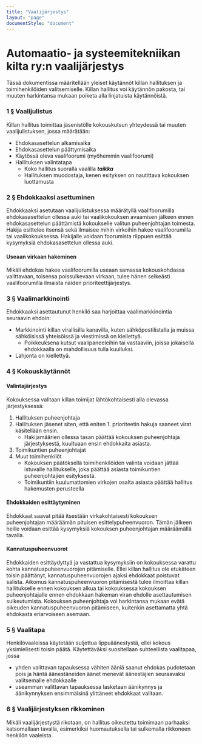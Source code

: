 ```yaml
---
title: "Vaalijärjestys"
layout: "page"
documentStyle: "document"
---
```


# Automaatio- ja systeemitekniikan kilta ry:n vaalijärjestys

Tässä dokumentissa määritellään yleiset käytännöt killan hallituksen ja toimihenkilöiden
valitsemiselle. Killan hallitus voi käytännön pakosta, tai muuten harkintansa mukaan poiketa alla
linjatuista käytännöistä.

### 1 § Vaalijulistus

Killan hallitus toimittaa jäsenistölle kokouskutsun yhteydessä tai muuten vaalijulistuksen, jossa
määrätään:
- Ehdokasasettelun alkamisaika
- Ehdokasasettelun päättymisaika
- Käytössä oleva vaalifoorumi (myöhemmin vaalifoorumi)
- Hallituksen valintatapa 
    - Koko hallitus suoralla vaalilla ***taikka***
    - Hallituksen muodostaja, kenen esityksen on nautittava kokouksen luottamusta


### 2 § Ehdokkaaksi asettuminen

Ehdokkaaksi asetutaan vaalijulistuksessa määrätyllä vaalifoorumilla ehdokasasettelun ollessa auki tai
vaalikokouksen avaamisen jälkeen ennen ehdokasasettelun päättämistä kokoukselle valitun
puheenjohtajan toimesta. Hakija esittelee itsensä sekä ilmaisee mihin virkoihin hakee vaalifoorumilla
tai vaalikokouksessa. Hakijalle voidaan foorumista riippuen esittää kysymyksiä ehdokasasettelun
ollessa auki.

#### Useaan virkaan hakeminen

Mikäli ehdokas hakee vaalifoorumilla useaan samassa kokouskohdassa valittavaan, toisensa
poissulkevaan virkaan, tulee hänen selkeästi vaalifoorumilla ilmaista näiden prioriteettijärjestys.

### 3 § Vaalimarkkinointi

Ehdokkaaksi asettautunut henkilö saa harjoittaa vaalimarkkinointia seuraavin ehdoin:
- Markkinointi killan virallisilla kanavilla, kuten sähköpostilistalla ja muissa sähköisissä yhteisöissä ja viestimissä on kiellettyä.
    - Poikkeuksena kutsut vaalipaneeleihin tai vastaaviin, joissa jokaisella ehdokkaalla on mahdollisuus tulla kuulluksi.
- Lahjonta on kiellettyä.

### 4 § Kokouskäytännöt

#### Valintajärjestys

Kokouksessa valitaan killan toimijat lähtökohtaisesti alla olevassa järjestyksessä:
1. Hallituksen puheenjohtaja
2. Hallituksen jäsenet siten, että eniten 1. prioriteetin hakuja saaneet virat käsitellään ensin.
    - Hakijamäärien ollessa tasan päättää kokouksen puheenjohtaja järjestyksestä, kuultuaan ensin ehdokkaita asiasta.
3. Toimikuntien puheenjohtajat
4. Muut toimihenkilöt
    - Kokouksen päätöksellä toimihenkilöiden valinta voidaan jättää istuvalle hallitukselle, joka päättää asiasta toimikuntien puheenjohtajien esityksestä.
    - Toimikuntiin kuulumattomien virkojen osalta asiasta päättää hallitus hakemusten perusteella

#### Ehdokkaiden esittäytyminen

Ehdokkaat saavat pitää itsestään virkakohtaisesti kokouksen puheenjohtajan määräämän pituisen
esittelypuheenvuoron. Tämän jälkeen heille voidaan esittää kysymyksiä kokouksen puheenjohtajan
määräämällä tavalla.

#### Kannatuspuheenvuorot

Ehdokkaiden esittäydyttyä ja vastattua kysymyksiin on kokouksessa varattu kohta
kannatuspuheenvuorojen pitämiselle. Ellei killan hallitus ole etukäteen toisin päättänyt,
kannatuspuheenvuorojen ajaksi ehdokkaat poistuvat salista. Aikomus kannatuspuheenvuoron
pitämisestä tulee ilmoittaa killan hallitukselle ennen kokouksen alkua tai kokouksessa kokouksen
puheenjohtajalle ennen ehdokkaan hakeman viran ehdolle asettautumisen sulkeutumista. Kokouksen
puheenjohtaja voi harkintansa mukaan evätä oikeuden kannatuspuheenvuoron pitämiseen, kuitenkin
asettamatta yhtä ehdokasta eriarvoiseen asemaan.

### 5 § Vaalitapa

Henkilövaaleissa käytetään suljettua lippuäänestystä, ellei kokous yksimielisesti toisin päätä.
Käytettäväksi suositellaan suhteellista vaalitapaa, jossa
- yhden valittavan tapauksessa vähiten ääniä saanut ehdokas pudotetaan pois ja häntä äänestäneiden äänet menevät äänestäjien seuraavaksi valitsemalle ehdokkaalle
- useamman valittavan tapauksessa lasketaan äänikynnys ja äänikynnyksen ensimmäisinä ylittäneet ehdokkaat valitaan.

### 6 § Vaalijärjestyksen rikkominen

Mikäli vaalijärjestystä rikotaan, on hallitus oikeutettu toimimaan parhaaksi katsomallaan tavalla,
esimerkiksi huomautuksella tai sulkemalla rikkoneen henkilön vaaleista.